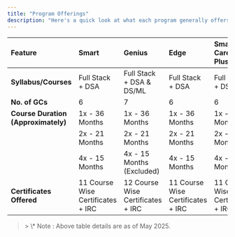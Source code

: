 ```yaml
---
title: "Program Offerings"
description: "Here's a quick look at what each program generally offers"
---
```



| **Feature**                         | **Smart**                          | **Genius**                         | **Edge**                           | **Smart Career Plus**              | **Genius Career Plus**             |
| :---------------------------------- | :--------------------------------- | :--------------------------------- | :--------------------------------- | :--------------------------------- | :--------------------------------- |
| **Syllabus/Courses**                | Full Stack \+ DSA                  | Full Stack \+ DSA &  DS/ML         | Full Stack \+ DSA                  | Full Stack \+ DSA                  | Full Stack \+ DSA &  DS/ML         |
| **No. of GCs**                      | 6                                  | 7                                  | 6                                  | 6                                  | 7                                  |
| **Course Duration (Approximately)** | 1x - 36 Months                     | 1x - 36 Months                     | 1x - 36 Months                     | 1x - 36 Months                     | 1x - 36 Months                     |
|                                     | 2x - 21 Months                     | 2x - 21 Months                     | 2x - 21 Months                     | 2x - 21 Months                     | 2x - 21 Months                     |
|                                     | 4x - 15 Months                     | 4x - 15 Months (Excluded)          | 4x - 15 Months                     | 4x - 15 Months                     | 4x - 15 Months (Excluded)          |
| **Certificates Offered**            | 11 Course Wise Certificates \+ IRC | 12 Course Wise Certificates \+ IRC | 11 Course Wise Certificates \+ IRC | 11 Course Wise Certificates \+ IRC | 12 Course Wise Certificates \+ IRC |

> <Note>
>   > \* Note : Above table details are as of May 2025.
> </Note>